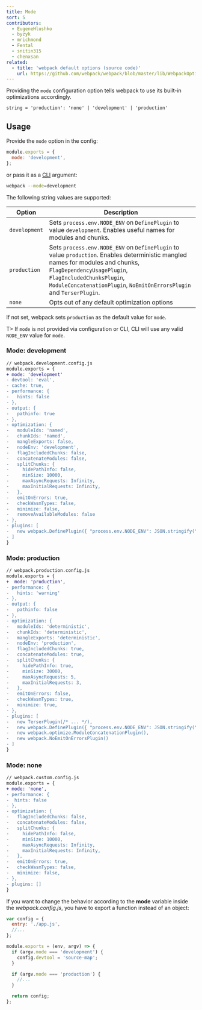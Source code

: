 ```yaml
---
title: Mode
sort: 5
contributors:
  - EugeneHlushko
  - byzyk
  - mrichmond
  - Fental
  - snitin315
  - chenxsan
related:
  - title: 'webpack default options (source code)'
    url: https://github.com/webpack/webpack/blob/master/lib/WebpackOptionsDefaulter.js
---
```


Providing the `mode` configuration option tells webpack to use its built-in optimizations accordingly.

`string = 'production': 'none' | 'development' | 'production'`

## Usage

Provide the `mode` option in the config:

```javascript
module.exports = {
  mode: 'development',
};
```

or pass it as a [CLI](/api/cli/) argument:

```bash
webpack --mode=development
```

The following string values are supported:

| Option        | Description                                                                                                                                                                                                                                                       |
| ------------- | ----------------------------------------------------------------------------------------------------------------------------------------------------------------------------------------------------------------------------------------------------------------- |
| `development` | Sets `process.env.NODE_ENV` on `DefinePlugin` to value `development`. Enables useful names for modules and chunks.                                                                                                                                                |
| `production`  | Sets `process.env.NODE_ENV` on `DefinePlugin` to value `production`. Enables deterministic mangled names for modules and chunks, `FlagDependencyUsagePlugin`, `FlagIncludedChunksPlugin`, `ModuleConcatenationPlugin`, `NoEmitOnErrorsPlugin` and `TerserPlugin`. |
| `none`        | Opts out of any default optimization options                                                                                                                                                                                                                      |

If not set, webpack sets `production` as the default value for `mode`.

T> If `mode` is not provided via configuration or CLI, CLI will use any valid `NODE_ENV` value for `mode`.

### Mode: development

```diff
// webpack.development.config.js
module.exports = {
+ mode: 'development'
- devtool: 'eval',
- cache: true,
- performance: {
-   hints: false
- },
- output: {
-   pathinfo: true
- },
- optimization: {
-   moduleIds: 'named',
-   chunkIds: 'named',
-   mangleExports: false,
-   nodeEnv: 'development',
-   flagIncludedChunks: false,
-   concatenateModules: false,
-   splitChunks: {
-     hidePathInfo: false,
-     minSize: 10000,
-     maxAsyncRequests: Infinity,
-     maxInitialRequests: Infinity,
-   },
-   emitOnErrors: true,
-   checkWasmTypes: false,
-   minimize: false,
-   removeAvailableModules: false
- },
- plugins: [
-   new webpack.DefinePlugin({ "process.env.NODE_ENV": JSON.stringify("development") }),
- ]
}
```

### Mode: production

```diff
// webpack.production.config.js
module.exports = {
+  mode: 'production',
- performance: {
-   hints: 'warning'
- },
- output: {
-   pathinfo: false
- },
- optimization: {
-   moduleIds: 'deterministic',
-   chunkIds: 'deterministic',
-   mangleExports: 'deterministic',
-   nodeEnv: 'production',
-   flagIncludedChunks: true,
-   concatenateModules: true,
-   splitChunks: {
-     hidePathInfo: true,
-     minSize: 30000,
-     maxAsyncRequests: 5,
-     maxInitialRequests: 3,
-   },
-   emitOnErrors: false,
-   checkWasmTypes: true,
-   minimize: true,
- },
- plugins: [
-   new TerserPlugin(/* ... */),
-   new webpack.DefinePlugin({ "process.env.NODE_ENV": JSON.stringify("production") }),
-   new webpack.optimize.ModuleConcatenationPlugin(),
-   new webpack.NoEmitOnErrorsPlugin()
- ]
}
```

### Mode: none

```diff
// webpack.custom.config.js
module.exports = {
+ mode: 'none',
- performance: {
-  hints: false
- },
- optimization: {
-   flagIncludedChunks: false,
-   concatenateModules: false,
-   splitChunks: {
-     hidePathInfo: false,
-     minSize: 10000,
-     maxAsyncRequests: Infinity,
-     maxInitialRequests: Infinity,
-   },
-   emitOnErrors: true,
-   checkWasmTypes: false,
-   minimize: false,
- },
- plugins: []
}
```

If you want to change the behavior according to the **mode** variable inside the _webpack.config.js_, you have to export a function instead of an object:

```javascript
var config = {
  entry: './app.js',
  //...
};

module.exports = (env, argv) => {
  if (argv.mode === 'development') {
    config.devtool = 'source-map';
  }

  if (argv.mode === 'production') {
    //...
  }

  return config;
};
```
